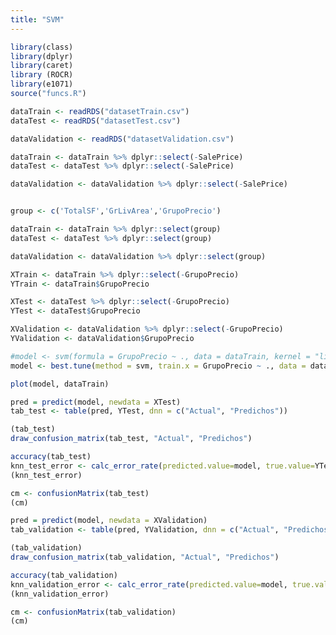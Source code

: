 ```yaml
---
title: "SVM"
---
```


```r
library(class)
library(dplyr)
library(caret)
library (ROCR)
library(e1071)
source("funcs.R")
```


```r

dataTrain <- readRDS("datasetTrain.csv")
dataTest <- readRDS("datasetTest.csv")

dataValidation <- readRDS("datasetValidation.csv")

```

```r

dataTrain <- dataTrain %>% dplyr::select(-SalePrice)
dataTest <- dataTest %>% dplyr::select(-SalePrice)

dataValidation <- dataValidation %>% dplyr::select(-SalePrice)


group <- c('TotalSF','GrLivArea','GrupoPrecio')

dataTrain <- dataTrain %>% dplyr::select(group)
dataTest <- dataTest %>% dplyr::select(group)

dataValidation <- dataValidation %>% dplyr::select(group)


```


```r

XTrain <- dataTrain %>% dplyr::select(-GrupoPrecio)
YTrain <- dataTrain$GrupoPrecio

XTest <- dataTest %>% dplyr::select(-GrupoPrecio)
YTest <- dataTest$GrupoPrecio

XValidation <- dataValidation %>% dplyr::select(-GrupoPrecio)
YValidation <- dataValidation$GrupoPrecio

```



```r

#model <- svm(formula = GrupoPrecio ~ ., data = dataTrain, kernel = "linear", cost = 1, scale = TRUE)
model <- best.tune(method = svm, train.x = GrupoPrecio ~ ., data = dataTrain, ranges = list(cost = c(0.001, 0.01, 0.1, 1, 5, 10, 100)), kernel = "linear")

plot(model, dataTrain)

```

```r

pred = predict(model, newdata = XTest)
tab_test <- table(pred, YTest, dnn = c("Actual", "Predichos"))

(tab_test)
draw_confusion_matrix(tab_test, "Actual", "Predichos")

accuracy(tab_test)
knn_test_error <- calc_error_rate(predicted.value=model, true.value=YTest)
(knn_test_error)


```

```r

cm <- confusionMatrix(tab_test)
(cm)
```


```r

pred = predict(model, newdata = XValidation)
tab_validation <- table(pred, YValidation, dnn = c("Actual", "Predichos"))

(tab_validation)
draw_confusion_matrix(tab_validation, "Actual", "Predichos")

accuracy(tab_validation)
knn_validation_error <- calc_error_rate(predicted.value=model, true.value=YValidation)
(knn_validation_error)


```

```r

cm <- confusionMatrix(tab_validation)
(cm)
```

